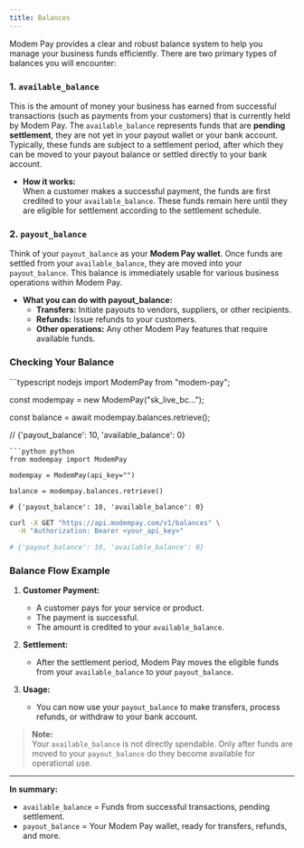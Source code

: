 ```yaml
---
title: Balances
---
```


Modem Pay provides a clear and robust balance system to help you manage your business funds efficiently. There are two primary types of balances you will encounter:

### 1. `available_balance`

This is the amount of money your business has earned from successful transactions (such as payments from your customers) that is currently held by Modem Pay. The `available_balance` represents funds that are **pending settlement**, they are not yet in your payout wallet or your bank account. Typically, these funds are subject to a settlement period, after which they can be moved to your payout balance or settled directly to your bank account.

- **How it works:**  
  When a customer makes a successful payment, the funds are first credited to your `available_balance`. These funds remain here until they are eligible for settlement according to the settlement schedule.

### 2. `payout_balance`

Think of your `payout_balance` as your **Modem Pay wallet**. Once funds are settled from your `available_balance`, they are moved into your `payout_balance`. This balance is immediately usable for various business operations within Modem Pay.

- **What you can do with payout_balance:**
  - **Transfers:** Initiate payouts to vendors, suppliers, or other recipients.
  - **Refunds:** Issue refunds to your customers.
  - **Other operations:** Any other Modem Pay features that require available funds.

### Checking Your Balance

<CodeGroup>
```typescript nodejs
import ModemPay from "modem-pay";

const modempay = new ModemPay("sk_live_bc...");

const balance = await modempay.balances.retrieve();

// {'payout_balance': 10, 'available_balance': 0}
```
```python python
from modempay import ModemPay

modempay = ModemPay(api_key="")

balance = modempay.balances.retrieve()

# {'payout_balance': 10, 'available_balance': 0}
```
```bash cURL
curl -X GET "https://api.modempay.com/v1/balances" \
  -H "Authorization: Bearer <your_api_key>" 

# {'payout_balance': 10, 'available_balance': 0}

```
</CodeGroup>

### Balance Flow Example

1. **Customer Payment:**  
   - A customer pays for your service or product.
   - The payment is successful.
   - The amount is credited to your `available_balance`.

2. **Settlement:**  
   - After the settlement period, Modem Pay moves the eligible funds from your `available_balance` to your `payout_balance`.

3. **Usage:**  
   - You can now use your `payout_balance` to make transfers, process refunds, or withdraw to your bank account.

> **Note:**  
> Your `available_balance` is not directly spendable. Only after funds are moved to your `payout_balance` do they become available for operational use.

---

**In summary:**  
- `available_balance` = Funds from successful transactions, pending settlement.  
- `payout_balance` = Your Modem Pay wallet, ready for transfers, refunds, and more.
